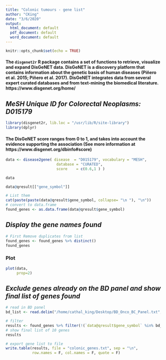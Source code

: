 ```yaml
---
title: "Colonic tumours - gene list"
author: "CKing"
date: "3/6/2020"
output:
  html_document: default
  pdf_document: default
  word_document: default
---
```


```r
knitr::opts_chunk$set(echo = TRUE)
```
#### The ```disgenet2r``` R package contains a set of functions to retrieve, visualize and expand DisGeNET data. DisGeNET is a discovery platform that contains information about the genetic basis of human diseases (Piñero et al. 2015; Piñero et al. 2017). DisGeNET integrates data from several expert curated databases and from text-mining the biomedical literature. https://www.disgenet.org/home/

## *MeSH Unique ID for Colorectal Neoplasms: D015179*

```r
library(disgenet2r, lib.loc = "/usr/lib/R/site-library")
library(dplyr)
```
#### The DisGeNET score ranges from 0 to 1, and takes into account the evidence supporting the association (See more information at https://www.disgenet.org/dbinfo#score)
```r

data <- disease2gene( disease  = "D015179", vocabulary = "MESH",
                       database = "CURATED",
                       score    = c(0.6,1 ) )

```

```r
data
```

```r
data@qresult[["gene_symbol"]]
```

```r
# List them
cat(paste(paste(data@qresult$gene_symbol, collapse= "\n "), "\n"))
# convert to data.frame
found_genes <- as.data.frame(data@qresult$gene_symbol)
```
## *Display the gene names found*
```r
# First Remove duplicates from list 
found_genes <- found_genes %>% distinct()
found_genes
```



### Plot
```r
plot(data,
     prop=2)
```


## *Exclude genes already on the BD panel and show final list of genes found*
```r
# read in BD panel
bd_list <- read.delim("/home/cathal_king/Desktop/BD_Onco_BC_Panel.txt", header = F)

# filter
results <- found_genes %>% filter(!(`data@qresult$gene_symbol` %in% bd_list$V1))
# show final list of 10 genes
results
```

```r
# export gene list to file
write.table(results, file = "colonic_genes.txt", sep = "\n",
            row.names = F, col.names = F, quote = F)

```
